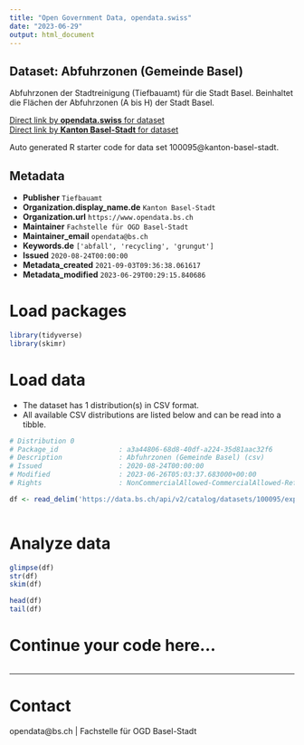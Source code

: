 ```yaml
---
title: "Open Government Data, opendata.swiss"
date: "2023-06-29"
output: html_document
---
```


## Dataset: Abfuhrzonen (Gemeinde Basel)

Abfuhrzonen der Stadtreinigung (Tiefbauamt) für die Stadt Basel. Beinhaltet die Flächen der Abfuhrzonen (A bis H) der Stadt Basel.

[Direct link by **opendata.swiss** for dataset](https://opendata.swiss/de/dataset/abfuhrzonen-gemeinde-basel1)<br>
[Direct link by **Kanton Basel-Stadt** for dataset](https://data.bs.ch/explore/dataset/100095/)

Auto generated R starter code for data set 100095@kanton-basel-stadt.

## Metadata

- **Publisher** `Tiefbauamt`
- **Organization.display_name.de** `Kanton Basel-Stadt`
- **Organization.url** `https://www.opendata.bs.ch`
- **Maintainer** `Fachstelle für OGD Basel-Stadt`
- **Maintainer_email** `opendata@bs.ch`
- **Keywords.de** `['abfall', 'recycling', 'grungut']`
- **Issued** `2020-08-24T00:00:00`
- **Metadata_created** `2021-09-03T09:36:38.061617`
- **Metadata_modified** `2023-06-29T00:29:15.840686`


# Load packages

```r

library(tidyverse)
library(skimr)

```

# Load data

-   The dataset has 1 distribution(s) in CSV format.
-   All available CSV distributions are listed below and can be read into a tibble.

```r

# Distribution 0
# Package_id               : a3a44806-68d8-40df-a224-35d81aac32f6
# Description              : Abfuhrzonen (Gemeinde Basel) (csv)
# Issued                   : 2020-08-24T00:00:00
# Modified                 : 2023-06-26T05:03:37.683000+00:00
# Rights                   : NonCommercialAllowed-CommercialAllowed-ReferenceRequired

df <- read_delim('https://data.bs.ch/api/v2/catalog/datasets/100095/exports/csv')



```

# Analyze data

```r

glimpse(df)
str(df)
skim(df)

head(df)
tail(df)

```

# Continue your code here...

```r

```

------------------------------------------------------------------------

# Contact

opendata@bs.ch | Fachstelle für OGD Basel-Stadt
